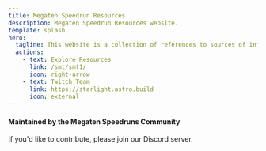 ```yaml
---
title: Megaten Speedrun Resources
description: Megaten Speedrun Resources website.
template: splash
hero:
  tagline: This website is a collection of references to sources of information and guides on speedrunning Megaten games.
  actions:
    - text: Explore Resources
      link: /smt/smt1/
      icon: right-arrow
    - text: Twitch Team
      link: https://starlight.astro.build
      icon: external
---
```



<CardGrid>
	<LinkCard title="Shin Megami Tensei" href="/smt/">
	</LinkCard>
	<LinkCard title="Persona" href="/persona/">
	</LinkCard>
	<LinkCard title="Devil Summoner" href="/devilsummoner/">
	</LinkCard>
	<LinkCard title="Digital Devil Saga" href="/dds/">
	</LinkCard>
	<LinkCard title="Metaphor: ReFantazio" href="/metaphor/">
	</LinkCard>
	<LinkCard title="Devil Children" href="/devilchildren/">
	</LinkCard>
	<LinkCard title="Last Bible" href="/lastbible/">
	</LinkCard>
	<LinkCard title="Others" href="/others/">
	</LinkCard>
	<LinkCardWithBackground
    title="Community Resources"
    description="Join the Astro community and discover resources."
    href="https://astro.build/community"
    srcUrl={myImportedImage}
    alt="Community Resources Background"
  />
</CardGrid>


#### Maintained by the Megaten Speedruns Community

If you'd like to contribute, please join our Discord server.